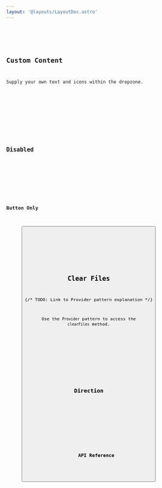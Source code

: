 ```yaml
---
layout: '@layouts/LayoutDoc.astro'
---
```








<Preview client:load>
	<Fragment slot="preview">
		<Default client:visible />
	</Fragment>
	<Fragment slot="code">
		<Code code={DefaultRaw} lang="svelte" />
	</Fragment>
</Preview>

## Custom Content

Supply your own text and icons within the dropzone.

<Preview client:load>
	<Fragment slot="preview">
		<CustomContent client:visible />
	</Fragment>
	<Fragment slot="code">
		<Code code={CustomContentRaw} lang="svelte" />
	</Fragment>
</Preview>

## Disabled

<Preview client:load>
	<Fragment slot="preview">
		<Disabled client:visible />
	</Fragment>
	<Fragment slot="code">
		<Code code={DisabledRaw} lang="svelte" />
	</Fragment>
</Preview>

## Button Only

<Preview client:load>
	<Fragment slot="preview">
		<Button client:visible />
	</Fragment>
	<Fragment slot="code">
		<Code code={ButtonRaw} lang="svelte" />
	</Fragment>
</Preview>

## Clear Files

{/* TODO: Link to Provider pattern explanation */}

Use the `Provider` pattern to access the `clearFiles` method.

<Preview client:load>
	<Fragment slot="preview">
		<ClearFiles client:visible />
	</Fragment>
	<Fragment slot="code">
		<Code code={ClearFilesRaw} lang="svelte" />
	</Fragment>
</Preview>

## Direction

<Preview client:load>
	<Fragment slot="preview">
		<Dir client:visible />
	</Fragment>
	<Fragment slot="code">
		<Code code={DirRaw} lang="svelte" />
	</Fragment>
</Preview>

## API Reference

<ApiTable />

